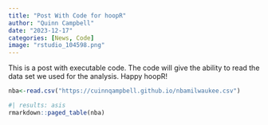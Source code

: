```yaml
---
title: "Post With Code for hoopR"
author: "Quinn Campbell"
date: "2023-12-17"
categories: [News, Code]
image: "rstudio_104598.png"
---
```


This is a post with executable code. The code will give the ability to read the data set we used for the analysis. Happy hoopR!

```r
nba<-read.csv("https://cuinnqampbell.github.io/nbamilwaukee.csv")
```


```r
#| results: asis
rmarkdown::paged_table(nba) 
```